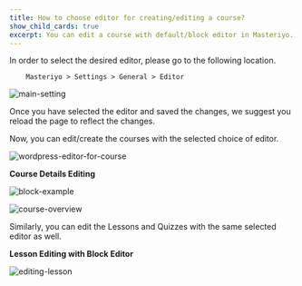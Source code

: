 ```yaml
---
title: How to choose editor for creating/editing a course?
show_child_cards: true
excerpt: You can edit a course with default/block editor in Masteriyo.
---
```


In order to select the desired editor, please go to the following location.

        Masteriyo > Settings > General > Editor

![main-setting](https://github.com/Masteriyo/masteriyo-docs/assets/75772539/a7079434-5b89-4317-bb36-bc1ac2c18c7d)

Once you have selected the editor and saved the changes, we suggest you reload the page to reflect the changes.

Now, you can edit/create the courses with the selected choice of editor.

![wordpress-editor-for-course](https://github.com/Masteriyo/masteriyo-docs/assets/75772539/c918f700-9666-4ab0-b9dc-6d5b47ff3eac)

**Course Details Editing**

![block-example](https://github.com/Masteriyo/masteriyo-docs/assets/75772539/11015d02-f294-4012-bcd3-cab06bd8f87c)

![course-overview](https://github.com/Masteriyo/masteriyo-docs/assets/75772539/72fb6803-a822-434e-b990-9b4b68aaf846)

Similarly, you can edit the Lessons and Quizzes with the same selected editor as well.

**Lesson Editing with Block Editor**

![editing-lesson](https://github.com/Masteriyo/masteriyo-docs/assets/75772539/f43e8eb2-5ce8-43e9-a688-34f10337460a)

